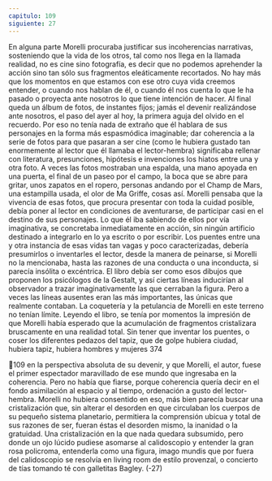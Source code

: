 ```yaml
---
capitulo: 109
siguiente: 27
---
```


En alguna parte Morelli procuraba justificar sus incoherencias narrativas,
sosteniendo que la vida de los otros, tal como nos llega en la llamada realidad, no
es cine sino fotografía, es decir que no podemos aprehender la acción sino tan
sólo sus fragmentos eleáticamente recortados. No hay más que los momentos en
que estamos con ese otro cuya vida creemos entender, o cuando nos hablan de él,
o cuando él nos cuenta lo que le ha pasado o proyecta ante nosotros lo que tiene
intención de hacer. Al final queda un álbum de fotos, de instantes fijos; jamás el
devenir realizándose ante nosotros, el paso del ayer al hoy, la primera aguja del
olvido en el recuerdo. Por eso no tenía nada de extraño que él hablara de sus
personajes en la forma más espasmódica imaginable; dar coherencia a la serie de
fotos para que pasaran a ser cine (como le hubiera gustado tan enormemente al
lector que él llamaba el lector-hembra) significaba rellenar con literatura,
presunciones, hipótesis e invenciones los hiatos entre una y otra foto. A veces las
fotos mostraban una espalda, una mano apoyada en una puerta, el final de un
paseo por el campo, la boca que se abre para gritar, unos zapatos en el ropero,
personas andando por el Champ de Mars, una estampilla usada, el olor de Ma
Griffe, cosas así. Morelli pensaba que la vivencia de esas fotos, que procura
presentar con toda la cuidad posible, debía poner al lector en condiciones de
aventurarse, de participar casi en el destino de sus personajes. Lo que él iba
sabiendo de ellos por vía imaginativa, se concretaba inmediatamente en acción,
sin ningún artificio destinado a integrarlo en lo ya escrito o por escribir. Los
puentes entre una y otra instancia de esas vidas tan vagas y poco caracterizadas,
debería presumirlos o inventarles el lector, desde la manera de peinarse, si
Morelli no la mencionaba, hasta las razones de una conducta o una inconducta, si
parecía insólita o excéntrica. El libro debía ser como esos dibujos que proponen
los psicólogos de la Gestalt, y así ciertas líneas inducirían al observador a trazar
imaginativamente las que cerraban la figura. Pero a veces las líneas ausentes eran
las más importantes, las únicas que realmente contaban. La coquetería y la
petulancia de Morelli en este terreno no tenían límite.
Leyendo el libro, se tenía por momentos la impresión de que Morelli había
esperado que la acumulación de fragmentos cristalizara bruscamente en una
realidad total. Sin tener que inventar los puentes, o coser los diferentes pedazos
del tapiz, que de golpe hubiera ciudad, hubiera tapiz, hubiera hombres y mujeres
374

109
en la perspectiva absoluta de su devenir, y que Morelli, el autor, fuese el primer
espectador maravillado de ese mundo que ingresaba en la coherencia.
Pero no había que fiarse, porque coherencia quería decir en el fondo
asimilación al espacio y al tiempo, ordenación a gusto del lector-hembra. Morelli
no hubiera consentido en eso, más bien parecía buscar una cristalización que, sin
alterar el desorden en que circulaban los cuerpos de su pequeño sistema
planetario, permitiera la comprensión ubicua y total de sus razones de ser,
fueran éstas el desorden mismo, la inanidad o la gratuidad. Una cristalización en
la que nada quedara subsumido, pero donde un ojo lúcido pudiese asomarse al
calidoscopio y entender la gran rosa policroma, entenderla como una figura,
imago mundis que por fuera del calidoscopio se resolvía en living room de estilo
provenzal, o concierto de tías tomando té con galletitas Bagley.
(-27)
